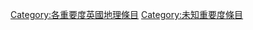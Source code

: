 {{emptycat}}
{{Articles by Importance|topic=英國地理|project=英國地理|format=toc}}
[[Category:各重要度英國地理條目|Category:各重要度英國地理條目]]
[[Category:未知重要度條目|Category:未知重要度條目]]